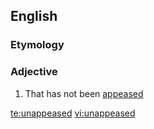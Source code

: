 ==English==

===Etymology===
{{prefix|un|appeased}}

===Adjective===
{{en-adj}}

# That has not been [[appease]]d

{{anagrams:en/aadeenppsu}}
[[te:unappeased]]
[[vi:unappeased]]